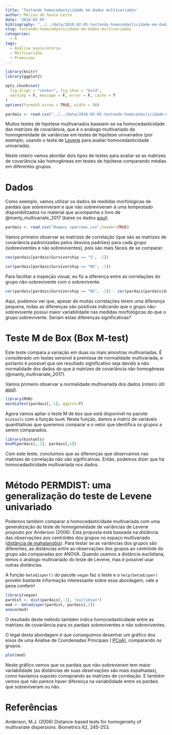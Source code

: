 ```yaml
---
title: 'Testando homocedasticidade em dados multivariados'
author: Melina de Souza Leite
date: '2018-02-05'
bibliography: "../../data/2018-02-05-testando-homocedasticidade-em-dados-multivariados/refs.bib"
slug: testando-homocedasticidade-em-dados-multivariados
categories:
  - R
tags:
  - Análise_exploratória
  - Multivariada
  - Premissas
---
```


```r
library(knitr)
library(ggplot2)

opts_chunk$set(
  fig.align = "center", fig.show = "hold",
  warning = F, message = F, error = F, cache = T
)
options(formatR.arrow = TRUE, width = 90)

pardais <- read.csv("../../data/2018-02-05-testando-homocedasticidade-em-dados-multivariados/Bumpus sparrows.csv",header=TRUE)
```


Muitos testes de hipótese multivariados baseiam-se na homocedasticidade das matrizes de covariância, que é o análogo multivariado da homogeneidade de variâncias em testes de hipótese univariados (por exemplo, usando o teste de [Levene](https://en.wikipedia.org/wiki/Levene%27s_test) para avaliar homocedasticidade univariada). 

Neste roteiro vamos abordar dois tipos de testes para avaliar se as matrizes de covariância são homogêneas em testes de hipótese comparando médias em diferentes grupos. 

# Dados

Como exemplo, vamos utilizar os dados de medidas morfológicas de pardais que sobreviveram e que não sobreviveram à uma tempestado disponibilizados no material que acompanha o livro de @manly_multivariate_2017 (baixe os dados [aqui](https://www.researchgate.net/publication/311283141_R_code_and_data_sets)).

```r
pardais <- read.csv("Bumpus sparrows.csv",header=TRUE)
```

Vamos primeiro observar as matrizes de correlação (que são as matrizes de covariância padronizadas pelos desvios padrões) para cada grupo (sobreviventes e não sobreviventes), pois são mais fáceis de se comparar:

```r
cov(pardais[pardais$Survivorship == "S", -1])
```

```r
cor(pardais[pardais$Survivorship == "NS", -1])
```

Para facilitar a inspeção visual, eu fiz a diferença entre as correlações do grupo não-sobrevivente com o sobrevivente.

```r
cor(pardais[pardais$Survivorship == "NS", -1]) - cor(pardais[pardais$Survivorship == "S", -1])
```

Aqui, podemos ver que, apesar de muitas correlações terem uma diferença pequena, todas as diferenças são positivas indicando que o grupo não-sobrevivente possui maior variabilidade nas medidas morfológicas do que o grupo sobrevivente. Seriam estas diferenças significativas?


# Teste M de Box (Box M-test)

Este teste compara a variação em duas ou mais amostras multivariadas. É considerado um testes sensível à premissa de normalidade multivariada, e portanto é possivel que um resultado significativo seja devido à não normalidade dos dados do que à matrizes de covariância não homogêneas (@manly_multivariate_2017). 

Vamos primeiro observar a normalidade multivariada dos dados (roteiro útil [aqui]()).
```r
library(MVN)
mardiaTest(pardais[,-1], qqplot=T)
```

Agora vamos apliar o teste M de box que está disponível no pacote `biotools` com a função `boxM`. Nesta função, damos a matriz de variáveis quantitativas que queremos comparar e o vetor que identifica os grupos a serem comparados.

```r
library(biotools)
boxM(pardais[,-1], pardais[,1])
```

Com este teste, concluimos que as diferenças que observamos nas matrizes de correlação não são signficativas. Então, podemos dizer que há homocedasticidade multivariada nos dados.

# Método PERMDIST: uma generalização do teste de Levene univariado

Podemos também comparar a homocedasticidade multivariada com uma generalização do teste de homogeneidade de variâncias de Levene proposto por Anderson (2006). Esta proposta está baseada na distância das observações aos centróides dos grupos no espaço multivariado ([distância de mahalanobis](http://melinaleiteblog.netlify.com/2018/02/05/diagn%C3%B3stico-de-valores-extremos-em-dados-multivariados/)). Para testar se as variâncias dos grupos são diferentes, as distâncias entre as observações dos grupos ao centróide do grupo são comparadas por ANOVA. Quando usamos a distância euclidiana, temos o análogo multivariado do teste de Levene, mas é possível usar outras distâncias.

A função `betadisper()` do pacote `vegan` faz o teste e o `help(betadisper)` provém bastante informação interessante sobre essa abordagem, vale a pena conferir!

```r
library(vegan)
pardist <- dist(pardais[,-1], "euclidian")
mod <- betadisper(pardist, pardais[,1])
anova(mod)
```

O resultado deste método também indica homocedasticidade entre as matrizes de covariância para os pardais sobreviventes e não sobreviventes. 

O legal desta abordagem é que conseguimos desenhar um gráfico dos eixos de uma Análise de Coordenadas Principais ( [PCoA](https://en.wikipedia.org/wiki/PCoA)), comparando os grupos. 

```r
plot(mod)
```

Neste gráfico vemos que os pardais que não-sobrevieram tem maior variabilidade (as distâncias de suas observações são mais espalhadas), como havíamos suposto comaprando as matrizes de correlação. E também vemos que não parece haver diferença na variabilidade entre os pardais que sobreviveram ou não.


# Referências

Anderson, M.J. (2006) Distance-based tests for homogeneity of multivariate dispersions. Biometrics 62, 245–253.
